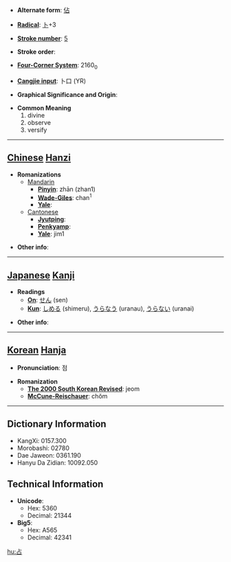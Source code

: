 * '''Alternate form''': [[佔]]

* '''[[Wiktionary:Chinese radical index| Radical]]''': [[Wiktionary:Chinese radical index 卜|卜]]+3

* '''[[Wiktionary:Chinese total strokes index|Stroke number]]''': [[Wiktionary:Chinese total strokes index 5|5]]

* '''Stroke order''': 

* '''[[Wiktionary:Chinese four corner index|Four-Corner System]]''': 2160<sub>0</sub>

* '''[[Wiktionary:Chinese Cangjie index|Cangjie input]]''': 卜口 (YR)

* '''Graphical Significance and Origin''': 

* '''Common Meaning'''
*#divine
*# observe
*# versify


----

== [[Chinese]] [[Hanzi]] ==

* '''Romanizations'''
** [[Mandarin]]
*** '''[[Pinyin]]''': zhān (zhan1)
*** '''[[Wade-Giles]]''': chan<sup>1</sup>
*** '''[[Yale]]''': 
**[[Cantonese]]
***'''[[Jyutping]]''':
***'''[[Penkyamp]]''': 
***'''[[Yale]]''': jim1

* '''Other info''': 

----

== [[Japanese]] [[Kanji]] ==

* '''Readings'''
** '''[[On]]''': [[せん]] (sen)
** '''[[Kun]]''': [[しめる]] (shimeru), [[うらなう]] (uranau), [[うらない]] (uranai)

* '''Other info''':  

----

== [[Korean]] [[Hanja]] ==

* '''Pronunciation''': 점

* '''Romanization'''
** '''[[The 2000 South Korean Revised Romanization|The 2000 South Korean Revised]]''': jeom
** '''[[McCune-Reischauer]]''': chŏm

----

== Dictionary Information ==

* KangXi: 0157.300
* Morobashi: 02780
* Dae Jaweon: 0361.190
* Hanyu Da Zidian: 10092.050

== Technical Information ==

* '''Unicode''':
** Hex: 5360
** Decimal: 21344
* '''Big5''':
** Hex: A565
** Decimal: 42341

[[hu:占]]